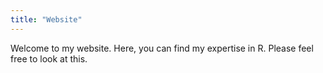 ---
title: "Website"
---

Welcome to my website. Here, you can find my expertise in R. Please feel free to look at this.
